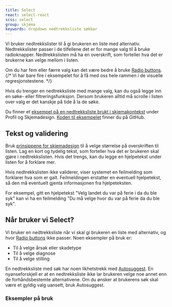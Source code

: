 ```yaml
---
title: Select
react: select-react
scss: select
group: skjema
keywords: dropdown nedtrekksliste søkbar
---
```



<Ingress>
    Vi bruker nedtrekkslister til å gi brukeren en liste med alternativ. Nedtrekkslister passer i de tilfellene det er
    for mange valg til å bruke radioknapper. Nedtrekkslisten må ha en overskrift, som forteller hva det er brukerne kan
    velge mellom i listen.
</Ingress>

<ComponentExample title="Select" component={SelectExample} knobs={selectExampleKnobs} codeExample={selectCode} />

Om du har fem eller færre valg kan det være bedre å bruke [Radio buttons](/komponenter/radiobutton). {/* Vi har bare fire i eksempelet for å få med oss hele rammen i de visuelle regresjonstestene. */}

Hvis du trenger en nedtrekksliste med mange valg, kan du også legge inn en søke- eller filtreringsfunksjon. Dersom brukeren alltid må scrolle i listen over valg er det kanskje på tide å la de søke.

Du finner et [eksempel på en nedtrekksliste brukt i skjemakontekst](/demoer/skjemavalidering/) under Profil og Skjemadesign. [Koden til eksempelet](https://github.com/fremtind/jokul/blob/main/portal/src/pages/demoer/skjemavalidering.tsx) finner du på GitHub.

## Tekst og validering

Bruk [prinsippene for skjemadesign](/profil/skjemadesign) til å velge størrelse på overskriften til listen. Lag en kort og tydelig tekst, som forteller hva det er brukeren skal gjøre i nedtrekkslisten. Hvis det trengs, kan du legge en hjelpetekst under listen for å forklare mer.

Hvis nedtrekkslisten ikke validerer, viser systemet en feilmelding som forklarer hva som er galt. Feilmeldingen erstatter en eventuell hjelpetekst, så den må eventuelt gjenta informasjonen fra hjelpeteksten.

For eksempel, gitt en hjelpetekst "Velg landet du var på ferie i da du ble syk" kan vi ha en feilmelding "Du må velge hvor du var på ferie da du ble syk".

## Når bruker vi Select?

Vi bruker en nedtrekksliste når vi skal gi brukeren en liste med alternativ, og hvor [Radio buttons](/komponenter/radiobutton) ikke passer. Noen eksempler på bruk er:

-   Til å velge årsak eller skadetype
-   Til å velge diagnose
-   Til å velge stilling

En nedtrekksliste med søk har noen likhetstrekk med [Autosuggest](/komponenter/autosuggest). En nyanseforskjell er at en nedtrekksliste ikke lar brukeren velge noe annet enn de forhåndsbestemte alternativene. Om du ønsker at brukerens søk skal være et gyldig valg uansett, bruk Autosuggest.

### Eksempler på bruk

<PortalImage src="/assets/documentation/select/select-dekningsvelger.png" caption="To Select i et skjema." />
